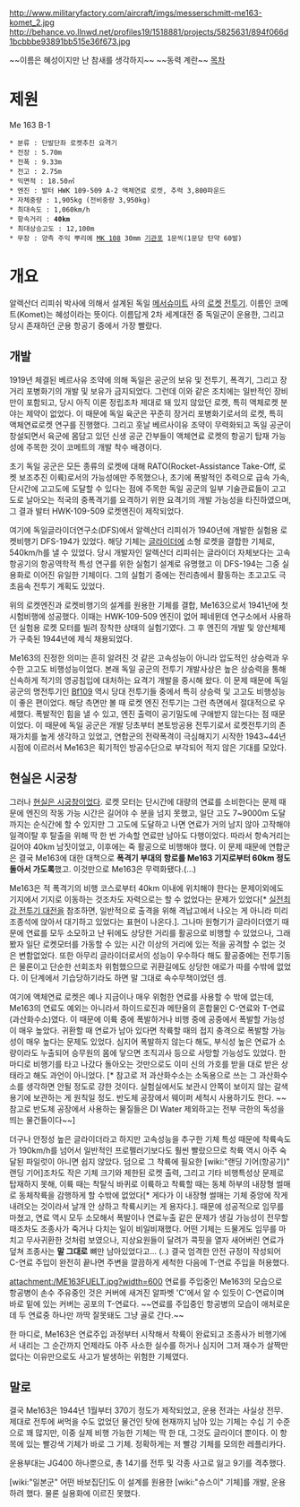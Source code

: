 http://www.militaryfactory.com/aircraft/imgs/messerschmitt-me163-komet_2.jpg
http://behance.vo.llnwd.net/profiles19/1518881/projects/5825631/894f066d1bcbbbe93891bb515e36f673.jpg

~~이름은 혜성이지만 난 참새를 생각하지~~
~~동력 계란~~
[[목차]]

= 제원 =
Me 163 B-1

 * 분류 : 단발단좌 로켓추진 요격기
 * 전장 : 5.70m
 * 전폭 : 9.33m
 * 전고 : 2.75m
 * 익면적 : 18.50㎡
 * 엔진 : 발터 HWK 109-509 A-2 액체연료 로켓, 추력 3,800파운드
 * 자체중량 : 1,905kg (전비중량 3,950kg)
 * 최대속도 : 1,060km/h
 * 항속거리 : '''40km'''
 * 최대상승고도 : 12,100m
 * 무장 : 양측 주익 뿌리에 [[MK 108]] 30mm [[기관포]] 1문씩(1문당 탄약 60발)

= 개요 =
알렉산더 리피쉬 박사에 의해서 설계된 독일 [[메서슈미트]] 사의 [[로켓]] [[전투기]]. 이름인 코메트(Komet)는 혜성이라는 뜻이다. 이름답게 2차 세계대전 중 독일군이 운용한, 그리고 당시 존재하던 군용 항공기 중에서 가장 빨랐다.

== 개발 ==
1919년 체결된 베르사유 조약에 의해 독일은 공군의 보유 및 전투기, 폭격기, 그리고 장거리 포병화기의 개발 및 보유가 금지되었다. 그런데 이와 같은 조치에는 일반적인 장비만이 포함되고, 당시 아직 이론 정립조차 제대로 돼 있지 않았던 로켓, 특히 액체로켓 분야는 제약이 없었다. 이 때문에 독일 육군은 꾸준히 장거리 포병화기로서의 로켓, 특히 액체연료로켓 연구를 진행했다. 그리고 훗날 베르사이유 조약이 무력화되고 독일 공군이 창설되면서 육군에 몸담고 있던 신생 공군 간부들이 액체연료 로켓의 항공기 탑재 가능성에 주목한 것이 코메트의 개발 착수 배경이다.

초기 독일 공군은 모든 종류의 로켓에 대해 RATO(Rocket-Assistance Take-Off, 로켓 보조추진 이륙)로서의 가능성에만 주목했으나, 초기에 폭발적인 추력으로 급속 가속, 단시간에 고고도에 도달할 수 있다는 점에 주목한 독일 공군의 일부 기술관료들이 고고도로 날아오는 적국의 중폭격기를 요격하기 위한 요격기의 개발 가능성을 타진하였으며, 그 결과 발터 HWK-109-509 로켓엔진이 제작되었다. 

여기에 독일글라이더연구소(DFS)에서 알렉산더 리피쉬가 1940년에 개발한 실험용 로켓비행기 DFS-194가 있었다. 해당 기체는 [[글라이더]]에 소형 로켓을 결합한 기체로, 540km/h를 낼 수 있었다. 당시 개발자인 알렉산더 리피쉬는 글라이더 자체보다는 고속 항공기의 항공역학적 특성 연구를 위한 실험기 설계로 유명했고 이 DFS-194는 그중 실용화로 이어진 유일한 기체이다. 그의 실험기 중에는 전리층에서 활동하는 초고고도 극초음속 전투기 계획도 있었다.

위의 로켓엔진과 로켓비행기의 설계를 원용한 기체를 결합, Me163으로서 1941년에 첫 시험비행에 성공했다. 이때는 HWK-109-509 엔진이 없어 페네뮌데 연구소에서 사용하던 실험용 로켓 모터를 빌려 장착한 상태의 실험기였다. 그 후 엔진의 개발 및 양산체제가 구축된 1944년에 제식 채용되었다.

Me163의 진정한 의미는 흔히 알려진 것 같은 고속성능이 아니라 압도적인 상승력과 우수한 고고도 비행성능이었다. 본래 독일 공군의 전투기 개발사상은 높은 상승력을 통해 신속하게 적기의 영공침입에 대처하는 요격기 개발을 중시해 왔다. 이 문제 때문에 독일 공군의 명전투기인 [[Bf109]] 역시 당대 전투기들 중에서 특히 상승력 및 고고도 비행성능이 좋은 편이었다. 해당 측면만 볼 때 로켓 엔진 전투기는 그런 측면에서 절대적으로 우세했다. 폭발적인 힘을 낼 수 있고, 엔진 출력이 공기밀도에 구애받지 않는다는 점 때문이었다. 이 때문에 독일 공군은 개발 당초부터 본토방공용 전투기로서 로켓전투기의 존재가치를 높게 생각하고 있었고, 연합군의 전략폭격이 극심해지기 시작한 1943~44년 시점에 이르러서 Me163은 획기적인 방공수단으로 부각되어 적지 않은 기대를 모았다.
== 현실은 시궁창 ==
그러나 [[현실은 시궁창]]이었다. 로켓 모터는 단시간에 대량의 연료를 소비한다는 문제 때문에 엔진의 작동 가능 시간은 길어야 수 분을 넘지 못했고, 일단 고도 7~9000m 도달까지는 순식간에 할 수 있지만 그 고도에 도달하고 나면 연료가 거의 남지 않아 고작해야 일격이탈 후 탈출을 위해 딱 한 번 가속할 연료만 남아도 다행이었다. 따라서 항속거리는 길어야 40km 남짓이었고, 이후에는 죽 활공으로 비행해야 했다. 이 문제 때문에 연합군은 결국 Me163에 대한 대책으로 '''폭격기 부대의 항로를 Me163 기지로부터 60km 정도 돌아서 가도록'''했고. 이것만으로 Me163은 무력화됐다.(...)

Me163은 적 폭격기의 비행 코스로부터 40km 이내에 위치해야 한다는 문제이외에도 기지에서 기지로 이동하는 것조차도 자력으로는 할 수 없었다는 문제가 있었다[* [[실전최강 전투기 대전]]을 참조하면, 일반적으로 출격을 위해 격납고에서 나오는 게 아니라 미리 조종석에 앉아서 대기하고 있었다는 표현이 나온다.]. 그나마 원형기가 글라이더였기 때문에 연료를 모두 소모하고 난 뒤에도 상당한 거리를 활공으로 비행할 수 있었으나, 그래봤자 일단 로켓모터를 가동할 수 있는 시간 이상의 거리에 있는 적을 공격할 수 없는 것은 변함없었다. 또한 아무리 글라이더로서의 성능이 우수하다 해도 활공중에는 전투기동은 물론이고 단순한 선회조차 위험했으므로 귀환길에도 상당한 애로가 따를 수밖에 없었다. 이 단계에서 기습당하기라도 하면 말 그대로 속수무책이었던 셈.

여기에 액체연료 로켓은 예나 지금이나 매우 위험한 연료를 사용할 수 밖에 없는데, Me163의 연료도 예외는 아니라서 하이드로진과 메탄올의 혼합물인 C-연료와 T-연료(과산화수소)였다. 이 때문에 이륙 중에 폭발하거나 비행 중에 공중에서 폭발할 가능성이 매우 높았다. 귀환할 때 연료가 남아 있다면 착륙할 때의 접지 충격으로 폭발할 가능성이 매우 높다는 문제도 있었다. 심지어 폭발하지 않는다 해도, 부식성 높은 연료가 소량이라도 누출되어 승무원의 몸에 닿으면 조직괴사 등으로 사망할 가능성도 있었다. 한 마디로 비행기를 타고 나갔다 돌아오는 것만으로도 이미 신의 가호를 받을 대로 받은 상태라고 해도 과언이 아니었다. [* 참고로 저 과산화수소는 소독용으로 쓰는 그 과산화수소를 생각하면 안될 정도로 강한 것이다. 실험실에서도 보관시 안쪽이 보이지 않는 갈색 용기에 보관하는 게 원칙일 정도. 반도체 공장에서 웨이퍼 세척시 사용하기도 한다. ~~참고로 반도체 공장에서 사용하는 물질들은 DI Water 제외하고는 전부 극한의 독성을 띄는 물건들이다~~]

더구나 안정성 높은 글라이더라고 하지만 고속성능을 추구한 기체 특성 때문에 착륙속도가 190km/h를 넘어서 일반적인 프로펠러기보다도 훨씬 빨랐으므로 착륙 역시 아주 숙달된 파일럿이 아니면 쉽지 않았다. 덤으로 그 착륙에 필요한 [wiki:"랜딩 기어(항공기)" 랜딩 기어]조차도 작은 기체 크기와 제한된 로켓 출력, 그리고 기타 비행특성상 문제로 탑재하지 못해, 이륙 때는 착탈식 바퀴로 이륙하고 착륙할 때는 동체 하부의 내장형 썰매로 동체착륙을 감행하게 할 수밖에 없었다[* 게다가 이 내장형 썰매는 기체 중앙에 작게 내려오는 것이라서 날개 안 상하고 착륙시키는 게 용자다.]. 때문에 성공적으로 임무를 마쳤고, 연료 역시 모두 소모해서 폭발이나 연료누출 같은 문제가 생길 가능성이 전무할 때조차도 조종사가 죽거나 다치는 일이 비일비재했다. 어떤 기체는 드물게도 임무를 마치고 무사귀환한 것처럼 보였으나,  지상요원들이 달려가 콕핏을 열자 새어버린 연료가 덮쳐 조종사는 '''말 그대로''' 뼈만 남아있었다고... (..) 결국 엄격한 안전 규정이 작성되어 C-연료 주입이 완전히 끝나면 주변을 깔끔하게 세척한 다음에 T-연료 주입을 허용했다.

attachment:/ME163FUELT.jpg?width=600
연료를 주입중인 Me163의 모습으로 항공병이 손수 주유중인 것은 커버에 새겨진 알파벳 'C'에서 알 수 있듯이 C-연료이며 바로 밑에 있는 커버는 공포의 T-연료다. ~~연료를 주입중인 항공병의 모습이 애처로운데 두 연료중 하나만 까딱 잘못돼도 그냥 골로 간다.~~

한 마디로, Me163은 연료주입 과정부터 시작해서 착륙이 완료되고 조종사가 비행기에서 내리는 그 순간까지 언제라도 아주 사소한 실수를 하거나 심지어 그저 재수가 살짝만 없다는 이유만으로도 사고가 발생하는 위험한 기체였다.
== 말로 ==
결국 Me163은 1944년 1월부터 370기 정도가 제작되었고, 운용 전과는 사실상 전무. 제대로 전투에 써먹을 수도 없었던 물건인 탓에 현재까지 남아 있는 기체는 수십 기 수준으로 꽤 많지만, 이중 실제 비행 가능한 기체는 딱 한 대, 그것도 글라이더 뿐이다. 이 항목에 있는 빨강색 기체가 바로 그 기체. 정확하게는 저 빨강 기체를 모의한 레플리카다.

운용부대는 JG400 하나뿐으로, 총 14기를 전투 및 각종 사고로 잃고 9기를 격추했다.

[wiki:"일본군" 어떤 바보집단]도 이 설계를 원용한 [wiki:"슈스이" 기체]를 개발, 운용하려 했다. 물론 실용화에 이르진 못했다.
